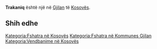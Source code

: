 {{Fshat në 
 | Emri                = Trakaniq
 | EmriAlt                = 
 | NAME_SHORT_FORM=      
 | NAME_GENERIC=      
 | NAME_SORT_NAME_RO=      TRAKANIQ
 | FULL_NAME_RO = Trakaniq
 | FULL_NAME_ND_RO=Trakaniq
 | SORT_NAME_RG=TRAKANIQ
 | FULL_NAME_RG=Trakaniq
 | FULL_NAME_ND_RG=Trakaniq
 | SRP_NAME_SHORT_FORM=      
 | SRP_NAME_GENERIC=      
 | SRP_NAME_SORT_NAME_RO=      
 | SRP_FULL_NAME_RO = 
 | SRP_FULL_NAME_ND_RO=
 | SRP_SORT_NAME_RG=
 | SRP_FULL_NAME_RG=
 | SRP_FULL_NAME_ND_RG=
 | Emri (Rasa dhanore) = 
 | Figura              = 
 | Shteti              = Kosovo
 | Komuna              = Gjilan
 | Kodi postar         = 
 | Sipërfaqja          = 

 | Popullsia           = 

 | Regj. i popullsisë  = 
 | Dend. e popullsisë  = 
 | Faqja zyrtare       = 
 <!--- Koordinatat ----> 
 | Gjerësia            = 42.426111
 | Gjatësia            = 20.423056
 | Lartësia            = 
}}
'''Trakaniq''' është një [[]] në [[Gjilan]] të [[Kosovës]].

<!-- == Gjeografia == -->
<!-- == Historia == -->
<!-- == Demografia == -->
== Shih edhe ==
{{Komuna Gjilan}}
{{Kosovo-Administrata-Cung}}

[[Kategoria:Fshatra në Kosovës]]
[[Kategoria:Fshatra në Kommunes Gjilan]]
[[Kategoria:Vendbanime në Kosovës]]
